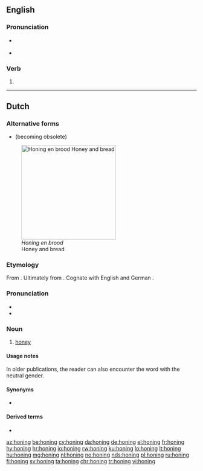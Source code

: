 ==English==

===Pronunciation===
* {{a|GA}} {{IPA|/ˈhoʊnɪŋ/|lang=en}}
* {{a|RP}} {{IPA|/ˈhəʊnɪŋ/|lang=en}}

===Verb===
{{head|en|present participle}}

# {{present participle of|hone|lang=en|nocat=1}}

----

==Dutch==
{{wikipedia|lang=nl}}

===Alternative forms===
* {{l|nl|honig}} (becoming obsolete)
[[Image:Runny hunny.jpg|thumb|250px|''Honing en brood''<br>Honey and bread]]

===Etymology===
From {{inh|nl|dum|honich||honey}}. Ultimately from {{der|nl|gem-pro|*hunagą}}. Cognate with English {{m|en|honey|}} and German {{m|de|Honig|}}.

===Pronunciation===
* {{audio|Nl-honing.ogg|audio|lang=nl}}
* {{hyphenation|ho|ning|lang=nl}}

===Noun===
{{nl-noun|m|-|-}}

# [[honey]]

====Usage notes====
In older publications, the reader can also encounter the word with the neutral gender.

====Synonyms====
* {{l|nl|zeem}}

====Derived terms====
* {{l|nl|honingbij||honeybee}}

[[az:honing]]
[[be:honing]]
[[cy:honing]]
[[da:honing]]
[[de:honing]]
[[el:honing]]
[[fr:honing]]
[[hy:honing]]
[[hr:honing]]
[[io:honing]]
[[rw:honing]]
[[ku:honing]]
[[lo:honing]]
[[lt:honing]]
[[hu:honing]]
[[mg:honing]]
[[nl:honing]]
[[no:honing]]
[[nds:honing]]
[[pl:honing]]
[[ru:honing]]
[[fi:honing]]
[[sv:honing]]
[[ta:honing]]
[[chr:honing]]
[[tr:honing]]
[[vi:honing]]